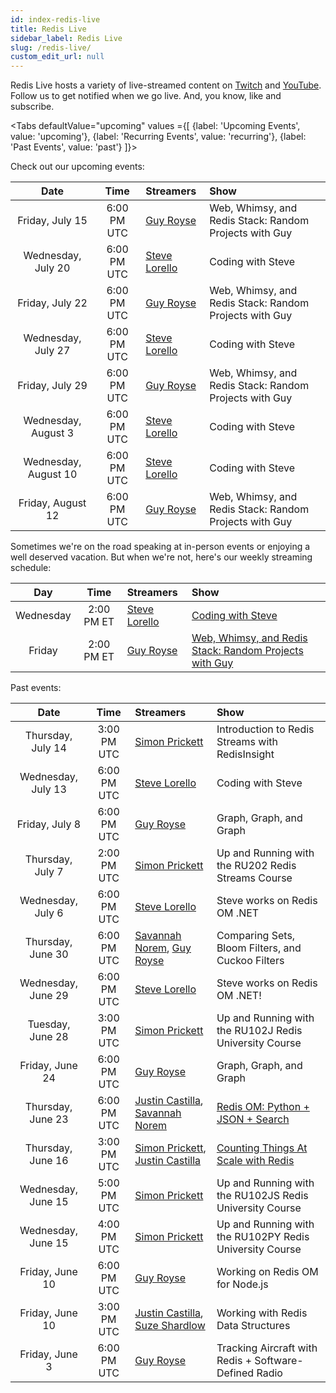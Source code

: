 ```yaml
---
id: index-redis-live
title: Redis Live
sidebar_label: Redis Live
slug: /redis-live/
custom_edit_url: null
---
```


Redis Live hosts a variety of live-streamed content on [Twitch][twitch] and [YouTube][yt]. Follow us to get notified when we go live. And, you know, like and subscribe.

<Tabs
   defaultValue="upcoming"
   values ={[
    {label: 'Upcoming Events', value:  'upcoming'},
    {label: 'Recurring Events', value: 'recurring'},
    {label: 'Past Events', value: 'past'}
   ]}>

  <TabItem value="upcoming">

Check out our upcoming events:

|        Date          |    Time     | Streamers                                             | Show                                                    |
| :------------------: | :---------: | :---------------------------------------------------- | :------------------------------------------------------ |
|   Friday, July 15    | 6:00 PM UTC | [Guy Royse][guy]                                      | Web, Whimsy, and Redis Stack: Random Projects with Guy  |
|  Wednesday, July 20  | 6:00 PM UTC | [Steve Lorello][steve]                                | Coding with Steve                                       |
|   Friday, July 22    | 6:00 PM UTC | [Guy Royse][guy]                                      | Web, Whimsy, and Redis Stack: Random Projects with Guy  |
|  Wednesday, July 27  | 6:00 PM UTC | [Steve Lorello][steve]                                | Coding with Steve                                       |
|   Friday, July 29    | 6:00 PM UTC | [Guy Royse][guy]                                      | Web, Whimsy, and Redis Stack: Random Projects with Guy  |
| Wednesday, August 3  | 6:00 PM UTC | [Steve Lorello][steve]                                | Coding with Steve                                       |
| Wednesday, August 10 | 6:00 PM UTC | [Steve Lorello][steve]                                | Coding with Steve                                       |
|  Friday, August 12   | 6:00 PM UTC | [Guy Royse][guy]                                      | Web, Whimsy, and Redis Stack: Random Projects with Guy  |

  </TabItem>
  <TabItem value="recurring">

Sometimes we're on the road speaking at in-person events or enjoying a well deserved vacation. But when we're not, here's our weekly streaming schedule:

|    Day    |    Time    | Streamers              | Show                                                             |
| :-------: | :--------: | :--------------------- | :--------------------------------------------------------------- |
| Wednesday | 2:00 PM ET | [Steve Lorello][steve] | [Coding with Steve][twitch]                                      |
|  Friday   | 2:00 PM ET | [Guy Royse][guy]       | [Web, Whimsy, and Redis Stack: Random Projects with Guy][twitch] |

  </TabItem>
  <TabItem value="past">

Past events:

|        Date          |    Time     | Streamers                                             | Show                                                    |
| :------------------: | :---------: | :---------------------------------------------------- | :------------------------------------------------------ |
|  Thursday, July 14   | 3:00 PM UTC | [Simon Prickett][simon]                               | Introduction to Redis Streams with RedisInsight         |
|  Wednesday, July 13  | 6:00 PM UTC | [Steve Lorello][steve]                                | Coding with Steve                                       |
|    Friday, July 8    | 6:00 PM UTC | [Guy Royse][guy]                                      | Graph, Graph, and Graph                                 |
|   Thursday, July 7   | 2:00 PM UTC | [Simon Prickett][simon]                               | Up and Running with the RU202 Redis Streams Course      |
|  Wednesday, July 6   | 6:00 PM UTC | [Steve Lorello][steve]                                | Steve works on Redis OM .NET                            |
|  Thursday, June 30   | 6:00 PM UTC | [Savannah Norem][norem], [Guy Royse][guy]             | Comparing Sets, Bloom Filters, and Cuckoo Filters       |
|  Wednesday, June 29  | 6:00 PM UTC | [Steve Lorello][steve]                                | Steve works on Redis OM .NET!                           |
|   Tuesday, June 28   | 3:00 PM UTC | [Simon Prickett][simon]                               | Up and Running with the RU102J Redis University Course  |
|   Friday, June 24    | 6:00 PM UTC | [Guy Royse][guy]                                      | Graph, Graph, and Graph                                 |
|  Thursday, June 23   | 6:00 PM UTC | [Justin Castilla][justin], [Savannah Norem][norem]    | [Redis OM: Python + JSON + Search][2]                   |
|  Thursday, June 16   | 3:00 PM UTC | [Simon Prickett][simon], [Justin Castilla][justin]    | [Counting Things At Scale with Redis][1]                |
|  Wednesday, June 15  | 5:00 PM UTC | [Simon Prickett][simon]                               | Up and Running with the RU102JS Redis University Course |
|  Wednesday, June 15  | 4:00 PM UTC | [Simon Prickett][simon]                               | Up and Running with the RU102PY Redis University Course |
|   Friday, June 10    | 6:00 PM UTC | [Guy Royse][guy]                                      | Working on Redis OM for Node.js                         |
|   Friday, June 10    | 3:00 PM UTC | [Justin Castilla][justin], [Suze Shardlow][suze]      | Working with Redis Data Structures                      |
|    Friday, June 3    | 6:00 PM UTC | [Guy Royse][guy]                                      | Tracking Aircraft with Redis + Software-Defined Radio   |

  </TabItem>
</Tabs>

<!-- Links to streamers -->
[bsb]: https://twitter.com/bsbodden
[guy]: https://twitter.com/guyroyse
[justin]: https://twitter.com/JustCastilla
[norem]: https://twitter.com/sav_norem
[simon]: https://twitter.com/simon_prickett
[steve]: https://twitter.com/slorello
[suze]: https://twitter.com/SuzeShardlow

<!-- Links to platforms -->
[twitch]: https://twitch.tv/redisinc
[yt]: https://www.youtube.com/redisinc

<!-- Links to specific videos -->
[2]: https://www.youtube.com/watch?v=ZP2j7bmWfmU
[1]: https://www.youtube.com/watch?v=FAJXq5Qqc0Y
